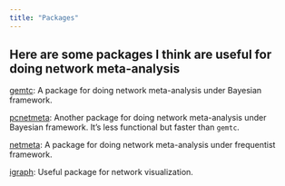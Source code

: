 ```yaml
---
title: "Packages"
---
```


## Here are some packages I think are useful for doing network meta-analysis

[gemtc](https://cran.r-project.org/web/packages/gemtc/index.html): A package for doing network meta-analysis under Bayesian framework.

[pcnetmeta](https://cran.r-project.org/web/packages/pcnetmeta/index.html): Another package for doing network meta-analysis under Bayesian framework. It's less functional but faster than `gemtc`.

[netmeta](https://cran.r-project.org/web/packages/netmeta/index.html): A package for doing network meta-analysis under frequentist framework.

[igraph](https://cran.r-project.org/web/packages/igraph/index.html): Useful package for network visualization.


